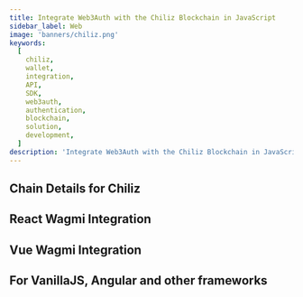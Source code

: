 ```yaml
---
title: Integrate Web3Auth with the Chiliz Blockchain in JavaScript
sidebar_label: Web
image: 'banners/chiliz.png'
keywords:
  [
    chiliz,
    wallet,
    integration,
    API,
    SDK,
    web3auth,
    authentication,
    blockchain,
    solution,
    development,
  ]
description: 'Integrate Web3Auth with the Chiliz Blockchain in JavaScript | Embedded Wallets'
---
```



<SEO
  title="Integrate Web3Auth with the Chiliz Blockchain in JavaScript"
  description="Integrate Web3Auth with the Chiliz Blockchain in JavaScript | Embedded Wallets"
  image="https://web3auth.io/docs/banners/chiliz.png"
  slug="/embedded-wallets/connect-blockchain/evm/chiliz/web"
/>

## Chain Details for Chiliz

<ChainDetailsChiliz />

## React Wagmi Integration

<ReactWagmiIntegration />

## Vue Wagmi Integration

<VueWagmiIntegration />

## For VanillaJS, Angular and other frameworks

<JsBlockchainMethods />
